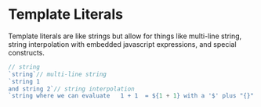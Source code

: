 # Template Literals

Template literals are like strings but allow for things like multi-line string, string interpolation with embedded javascript expressions, and special constructs.

```js
// string
`string`// multi-line string
`string 1 
and string 2`// string interpolation
`string where we can evaluate   1 + 1  = ${1 + 1} with a '$' plus "{}" `;
```
